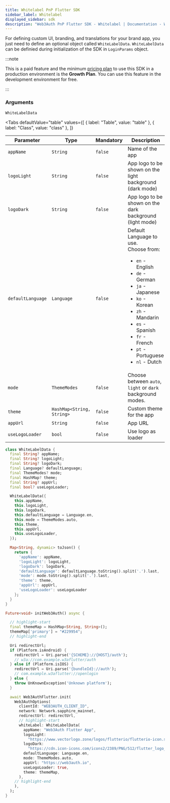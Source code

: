 ```yaml
---
title: Whitelabel PnP Flutter SDK
sidebar_label: Whitelabel
displayed_sidebar: sdk
description: "Web3Auth PnP Flutter SDK - Whitelabel | Documentation - Web3Auth"
---
```



For defining custom UI, branding, and translations for your brand app, you just need to define an optional object called `WhiteLabelData`.
`WhiteLabelData` can be definied during initialization of the SDK in `LoginParams` object.

:::note

This is a paid feature and the minimum [pricing plan](https://web3auth.io/pricing.html) to use this SDK in a production environment is the **Growth
Plan**. You can use this feature in the development environment for free.

:::

### Arguments

`WhiteLabelData`

<Tabs
  defaultValue="table"
  values={[
    { label: "Table", value: "table" },
    { label: "Class", value: "class" },
  ]}
>

<TabItem value="table">

| Parameter         | Type                      | Mandatory | Description                                                                                                                                                                                                                                                          |
| ----------------- | ------------------------- | --------- | -------------------------------------------------------------------------------------------------------------------------------------------------------------------------------------------------------------------------------------------------------------------- |
| `appName`         | `String`                  | `false`   | Name of the app                                                                                                                                                                                                                                                      |
| `logoLight`       | `String`                  | `false`   | App logo to be shown on the light background (dark mode)                                                                                                                                                                                                             |
| `logoDark`        | `String`                  | `false`   | App logo to be shown on the dark background (light mode)                                                                                                                                                                                                             |
| `defaultLanguage` | `Language`                | `false`   | Default Language to use. <br/> Choose from: <ul><li>`en` - English</li><li>`de` - German</li><li>`ja` - Japanese</li><li>`ko` - Korean</li><li>`zh` - Mandarin</li><li>`es` - Spanish</li><li>`fr` - French</li><li>`pt` - Portuguese</li><li>`nl` - Dutch</li></ul> |
| `mode`            | `ThemeModes`              | `false`   | Choose between `auto`, `light` or `dark` background modes.                                                                                                                                                                                                           |
| `theme`           | `HashMap<String, String>` | `false`   | Custom theme for the app                                                                                                                                                                                                                                             |
| `appUrl`          | `String`                  | `false`   | App URL                                                                                                                                                                                                                                                              |
| `useLogoLoader`   | `bool`                    | `false`   | Use logo as loader                                                                                                                                                                                                                                                   |

</TabItem>

<TabItem value="class">

```dart
class WhiteLabelData {
  final String? appName;
  final String? logoLight;
  final String? logoDark;
  final Language? defaultLanguage;
  final ThemeModes? mode;
  final HashMap? theme;
  final String? appUrl;
  final bool? useLogoLoader;

  WhiteLabelData({
    this.appName,
    this.logoLight,
    this.logoDark,
    this.defaultLanguage = Language.en,
    this.mode = ThemeModes.auto,
    this.theme,
    this.appUrl,
    this.useLogoLoader,
  });

  Map<String, dynamic> toJson() {
    return {
      'appName': appName,
      'logoLight': logoLight,
      'logoDark': logoDark,
      'defaultLanguage': defaultLanguage.toString().split('.').last,
      'mode': mode.toString().split('.').last,
      'theme': theme,
      'appUrl': appUrl,
      'useLogoLoader': useLogoLoader
    };
  }
}
```

</TabItem>
</Tabs>

```dart title="Usage"
Future<void> initWeb3Auth() async {

  // highlight-start
  final themeMap = HashMap<String, String>();
  themeMap['primary'] = "#229954";
  // highlight-end

  Uri redirectUrl;
  if (Platform.isAndroid) {
    redirectUrl = Uri.parse('{SCHEME}://{HOST}/auth');
    // w3a://com.example.w3aflutter/auth
  } else if (Platform.isIOS) {
    redirectUrl = Uri.parse('{bundleId}://auth');
    // com.example.w3aflutter://openlogin
  } else {
    throw UnKnownException('Unknown platform');
  }

  await Web3AuthFlutter.init(
    Web3AuthOptions(
      clientId: "WEB3AUTH_CLIENT_ID",
      network: Network.sapphire_mainnet,
      redirectUrl: redirectUrl,
      // highlight-start
      whiteLabel: WhiteLabelData(
        appName: "Web3Auth Flutter App",
        logoLight:
          "https://www.vectorlogo.zone/logos/flutterio/flutterio-icon.svg",
        logoDark:
          "https://cdn.icon-icons.com/icons2/2389/PNG/512/flutter_logo_icon_145273.png",
        defaultLanguage: Language.en,
        mode: ThemeModes.auto,
        appUrl: "https://web3auth.io",
        useLogoLoader: true,
        theme: themeMap,
      ),
    // highlight-end
    ),
  );
}
```
